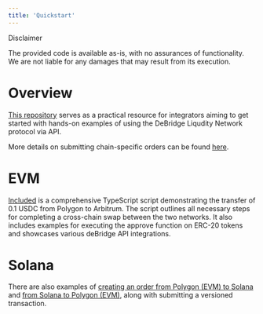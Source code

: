 ```yaml
---
title: 'Quickstart'
---
```


Disclaimer

The provided code is available as-is, with no assurances of functionality. We are not liable for any damages that may result from its execution.

# Overview
[This repository](https://github.com/debridge-finance/api-integrator-example) serves as a practical resource for integrators aiming to get 
started with hands-on examples of using the DeBridge Liqudity Network protocol via API.

More details on submitting chain-specific orders can be found [here](dln-dropdown/integration-guidelines/api/creating-order/creating-order).

# EVM
[Included](https://github.com/debridge-finance/api-integrator-example/blob/master/src/scripts/orders/example-swap.ts) is a comprehensive 
TypeScript script demonstrating the transfer of 0.1 USDC from Polygon to Arbitrum. The script outlines all necessary steps for completing 
a cross-chain swap between the two networks. It also includes examples for executing the approve function on ERC-20 tokens and showcases 
various deBridge API integrations.

# Solana
There are also examples of [creating an order from Polygon (EVM) to Solana](https://github.com/debridge-finance/api-integrator-example/blob/master/src/scripts/orders/poly-usdc-to-sol.ts) 
and [from Solana to Polygon (EVM)](https://github.com/debridge-finance/api-integrator-example/blob/master/src/scripts/orders/sol-usdc-to-poly.ts), 
along with submitting a versioned transaction. 